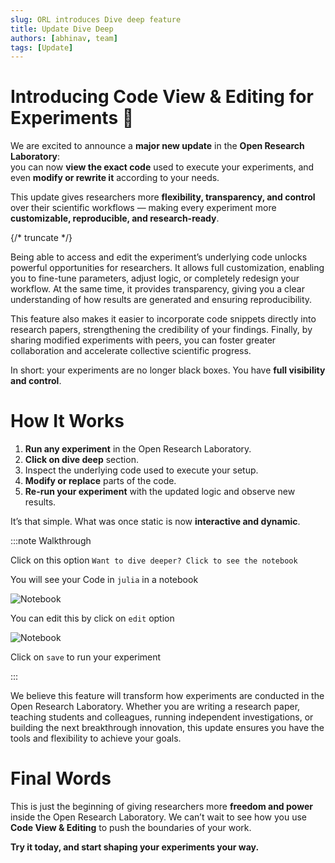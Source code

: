 ```yaml
---
slug: ORL introduces Dive deep feature
title: Update Dive Deep
authors: [abhinav, team]
tags: [Update]
---
```


# Introducing Code View & Editing for Experiments 🔬

We are excited to announce a **major new update** in the **Open Research Laboratory**:  
you can now **view the exact code** used to execute your experiments, and even **modify or rewrite it** according to your needs.  

This update gives researchers more **flexibility, transparency, and control** over their scientific workflows — making every experiment more **customizable, reproducible, and research-ready**.  


{/* truncate */}

Being able to access and edit the experiment’s underlying code unlocks powerful opportunities for researchers. It allows full customization, enabling you to fine-tune parameters, adjust logic, or completely redesign your workflow. At the same time, it provides transparency, giving you a clear understanding of how results are generated and ensuring reproducibility.

This feature also makes it easier to incorporate code snippets directly into research papers, strengthening the credibility of your findings. Finally, by sharing modified experiments with peers, you can foster greater collaboration and accelerate collective scientific progress.


In short: your experiments are no longer black boxes. You have **full visibility and control**.


# How It Works

1. **Run any experiment** in the Open Research Laboratory.  
2. **Click on dive deep** section.  
3. Inspect the underlying code used to execute your setup.  
4. **Modify or replace** parts of the code.  
5. **Re-run your experiment** with the updated logic and observe new results.  

It’s that simple. What was once static is now **interactive and dynamic**.  

:::note Walkthrough

Click on this option `Want to dive deeper? Click to see the notebook`

You will see your Code in `julia` in a notebook 

![Notebook](./2.png)

You can edit this by click on `edit` option

![Notebook](./1.png)

Click on `save` to run your experiment

:::

We believe this feature will transform how experiments are conducted in the Open Research Laboratory. Whether you are writing a research paper, teaching students and colleagues, running independent investigations, or building the next breakthrough innovation, this update ensures you have the tools and flexibility to achieve your goals. 

# Final Words

This is just the beginning of giving researchers more **freedom and power** inside the Open Research Laboratory. We can’t wait to see how you use **Code View & Editing** to push the boundaries of your work.  

**Try it today, and start shaping your experiments your way.** 